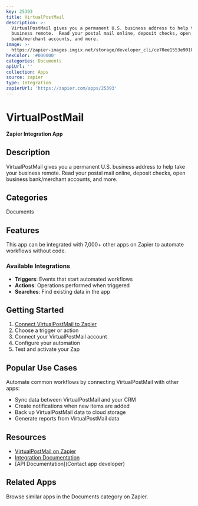 ```yaml
---
key: 25393
title: VirtualPostMail
description: >-
  VirtualPostMail gives you a permanent U.S. business address to help take your
  business remote.  Read your postal mail online, deposit checks, open business
  bank/merchant accounts, and more.
image: >-
  https://zapier-images.imgix.net/storage/developer_cli/ce70ee1553e9010b957a0f0a90e46d8c.png?auto=format%2Ccompress&ixlib=python-3.0.0&q=50
hexColor: '#000000'
categories: Documents
apiUrl: ''
collection: Apps
source: zapier
type: Integration
zapierUrl: 'https://zapier.com/apps/25393'
---
```

# VirtualPostMail

**Zapier Integration App**

## Description

VirtualPostMail gives you a permanent U.S. business address to help take your business remote.  Read your postal mail online, deposit checks, open business bank/merchant accounts, and more.

## Categories

Documents

## Features

This app can be integrated with 7,000+ other apps on Zapier to automate workflows without code.

### Available Integrations

- **Triggers**: Events that start automated workflows
- **Actions**: Operations performed when triggered
- **Searches**: Find existing data in the app

## Getting Started

1. [Connect VirtualPostMail to Zapier](https://zapier.com/apps/25393)
2. Choose a trigger or action
3. Connect your VirtualPostMail account
4. Configure your automation
5. Test and activate your Zap

## Popular Use Cases

Automate common workflows by connecting VirtualPostMail with other apps:

- Sync data between VirtualPostMail and your CRM
- Create notifications when new items are added
- Back up VirtualPostMail data to cloud storage
- Generate reports from VirtualPostMail data

## Resources

- [VirtualPostMail on Zapier](https://zapier.com/apps/25393)
- [Integration Documentation](https://zapier.com/apps/25393/integrations)
- [API Documentation](Contact app developer)

## Related Apps

Browse similar apps in the Documents category on Zapier.
